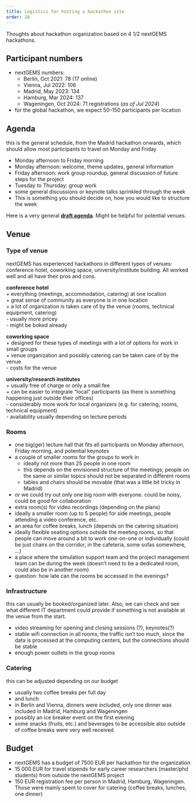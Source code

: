 ```yaml
---
title: Logistics for hosting a hackathon site
order: 20
---
```


Thoughts about hackathon organization based on 4 1/2 nextGEMS hackathons.

## Participant numbers

* nextGEMS numbers:
  + Berlin, Oct 2021: 78 (17 online)
  + Vienna, Jul 2022: 106 
  + Madrid, May 2023: 134
  + Hamburg, Mar 2024: 137
  + Wageningen, Oct 2024: 71 registrations (*as of Jul 2024*)
* for the global hackathon, we expect 50--150 participants per location


## Agenda
this is the general schedule, from the Madrid hackathon onwards, which should allow most participants to travel on Monday and Friday

* Monday afternoon to Friday morning
* Monday afternoon: welcome, theme updates, general information
* Friday afternoon: work group roundup, general discussion of future steps for the project
* Tuesday to Thursday: group work
* some general discussions or keynote talks sprinkled through the week
* This is something you should decide on, how you would like to structure the week

Here is a very general [**draft agenda**](agenda_template.qmd). Might be helpful for potential venues.


## Venue

### Type of venue

nextGEMS has experienced hackathons in different types of venues: conference hotel, coworking space, university/institute building. All worked well and all have their pros and cons.

**conference hotel**  
\+ everything (meetings, accommodation, catering) at one location  
\+ great sense of community as everyone is in one location  
\+ a lot of organization is taken care of by the venue (rooms, technical  equipment, catering)  
\- usually more pricey  
\- might be boked already  

**coworking space**  
\+ designed for these types of meetings with a lot of options for work in small groups  
\+ venue organization and possibly catering can be taken care of by the venue  
\- costs for the venue  

**university/research institutes**  
\+ usually free of charge or only a small fee  
\+ can be easier to integrate "local" participants (as there is something happening just outside their offices)  
\- considerably more work for local organizers (e.g. for catering, rooms, technical equipment)  
\- availability usually depending on lecture periods  


### Rooms

* one big(ger) lecture hall that fits all participants on Monday afternoon, Friday morning, and potential keynotes
* a couple of smaller rooms for the groups to work in
    + ideally not more than 25 people in one room
    + this depends on the envisioned structure of the meetings; people on the same or similar topics should not be separated in different rooms
    + tables and chairs should be movable (that was a little bit tricky in Madrid)
* *or* we could try out only one big room with everyone. could be noisy, could be good for collaboration
* extra room(s) for video recordings (depending on the plans)
* ideally a smaller room (up to 5 people) for side meetings, people attending a video conference, etc.
* an area for coffee breaks, lunch (depends on the catering situation)
* ideally flexible seating options outside the meeting rooms, so that people can move around a bit to work one-on-one or individually (could be just chairs on the corridor, in the cafeteria, some sofas somewhere, …)
* a place where the simulation support team and the project management team can be during the week (doesn’t need to be a dedicated room, could also be in another room)
* question: how late can the rooms be accessed in the evenings?


### Infrastructure

this can usually be booked/organized later. Also, we can check and see what different IT department could provide if something is not available at the venue from the start.

* video streaming for opening and closing sessions (?), keynotes(?)
* stable wifi connection in all rooms; the traffic isn’t too much, since the data is processed at the computing centers, but the connections should be stable
* enough power outlets in the group rooms


### Catering

this can be adjusted depending on our budget

* usually two coffee breaks per full day
* and lunch
* in Berlin and Vienna, dinners were included, only one dinner was included in Madrid, Hamburg and Wageningen
* possibly an ice breaker event on the first evening
* some snacks (fruits, etc.) and beverages to be accessible also outside of coffee breaks were very well received


## Budget

* nextGEMS has a budget of 7500 EUR per hackathon for the organization 
* 15 000 EUR for travel stipends for early career researchers (master/phd students) from outside the nextGEMS project
* 150 EUR registration fee per person in Madrid, Hamburg, Wageningen. Those were mainly spent to cover for catering (coffee breaks, lunches, one dinner)